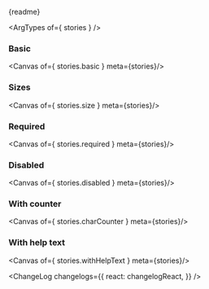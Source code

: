 




<Meta of={stories} />

<PackageInfo pkg={pkg} />

<Markdown>{readme}</Markdown>

<ArgTypes of={ stories } />

### Basic
<Canvas of={ stories.basic } meta={stories}/>

### Sizes
<Canvas of={ stories.size } meta={stories}/>

### Required
<Canvas of={ stories.required } meta={stories}/>

### Disabled
<Canvas of={ stories.disabled } meta={stories}/>

### With counter
<Canvas of={ stories.charCounter } meta={stories}/>

### With help text
<Canvas of={ stories.withHelpText } meta={stories}/>

<ChangeLog
  changelogs={{
    react: changelogReact,
  }}
/>